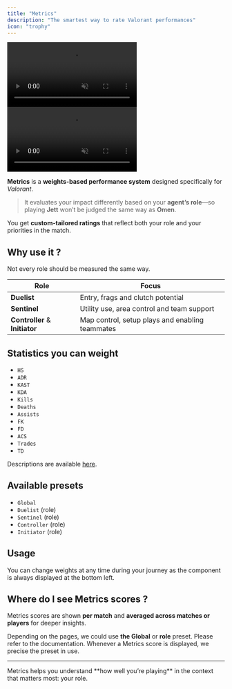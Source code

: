 ```yaml
---
title: "Metrics"
description: "The smartest way to rate Valorant performances"
icon: "trophy"
---
```


<Frame>
    <video
        autoPlay
        muted
        loop
        playsInline
        className="w-full aspect-video block dark:hidden"
        src="./images/metrics/presentation.mp4"
    ></video>
    <video
        autoPlay
        muted
        loop
        playsInline
        className="w-full aspect-video hidden dark:block"
        src="./images/metrics/presentation.mp4"
    ></video>
</Frame>

**Metrics** is a **weights-based performance system** designed specifically for _Valorant_.
> It evaluates your impact differently based on your **agent’s role**—so playing **Jett** won’t be judged the same way
as **Omen**.

You get **custom-tailored ratings** that reflect both your role and your priorities in the match.

## Why use it ?

Not every role should be measured the same way.

| Role                           | Focus                                           |
|--------------------------------|-------------------------------------------------|
| **Duelist**                    | Entry, frags and clutch potential               |
| **Sentinel**                   | Utility use, area control and team support      |
| **Controller** & **Initiator** | Map control, setup plays and enabling teammates |

## Statistics you can weight

- `HS`
- `ADR`
- `KAST`
- `KDA`
- `Kills`
- `Deaths`
- `Assists`
- `FK`
- `FD`
- `ACS`
- `Trades`
- `TD`

Descriptions are available [here](/core/statistics-meaning).

## Available presets

- `Global`
- `Duelist` (role)
- `Sentinel` (role)
- `Controller` (role)
- `Initiator` (role)

## Usage

You can change weights at any time during your journey as the component is always displayed at the bottom left.

## Where do I see Metrics scores ?

Metrics scores are shown **per match** and **averaged across matches or players** for deeper insights.

Depending on the pages, we could use **the Global** or **role** preset.
Please refer to the documentation.
Whenever a Metrics score is displayed, we precise the preset in use.

---

<Check>
    Metrics helps you understand **how well you’re playing** in the context that matters most: your role.
</Check>
